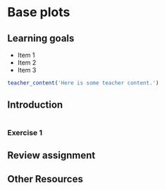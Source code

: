 # Base plots

## Learning goals {-}

* Item 1  
* Item 2  
* Item 3  

```r
teacher_content('Here is some teacher content.')
```


## Introduction  {-}

```r

```

### Exercise 1 {-}


## Review assignment {-}


## Other Resources  {-}

